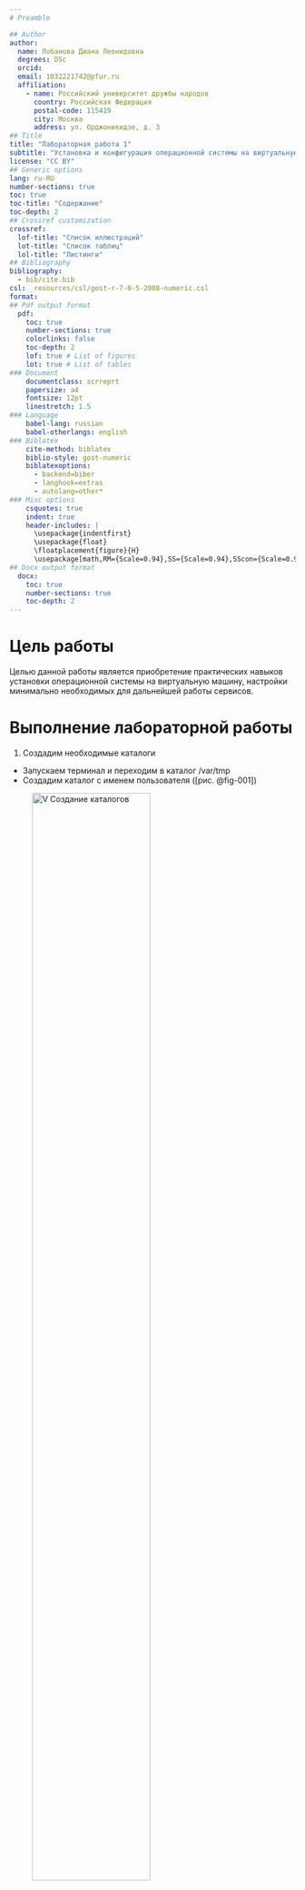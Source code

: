 ```yaml
---
# Preamble

## Author
author:
  name: Лобанова Диана Леонидовна
  degrees: DSc
  orcid: 
  email: 1032221742@pfur.ru
  affiliation:
    - name: Российский университет дружбы народов
      country: Российская Федерация
      postal-code: 115419
      city: Москва
      address: ул. Орджоникидзе, д. 3
## Title
title: "Лабораторная работа 1"
subtitle: "Установка и конфигурация операционной системы на виртуальную машину"
license: "CC BY"
## Generic options
lang: ru-RU
number-sections: true
toc: true
toc-title: "Содержание"
toc-depth: 2
## Crossref customization
crossref:
  lof-title: "Список иллюстраций"
  lot-title: "Список таблиц"
  lol-title: "Листинги"
## Bibliography
bibliography:
  - bib/cite.bib
csl: _resources/csl/gost-r-7-0-5-2008-numeric.csl
format:
## Pdf output format
  pdf:
    toc: true
    number-sections: true
    colorlinks: false
    toc-depth: 2
    lof: true # List of figures
    lot: true # List of tables
### Document
    documentclass: scrreprt
    papersize: a4
    fontsize: 12pt
    linestretch: 1.5
### Language
    babel-lang: russian
    babel-otherlangs: english
### Biblatex
    cite-method: biblatex
    biblio-style: gost-numeric
    biblatexoptions:
      - backend=biber
      - langhook=extras
      - autolang=other*
### Misc options
    csquotes: true
    indent: true
    header-includes: |
      \usepackage{indentfirst}
      \usepackage{float}
      \floatplacement{figure}{H}
      \usepackage[math,RM={Scale=0.94},SS={Scale=0.94},SScon={Scale=0.94},TT={Scale=MatchLowercase,FakeStretch=0.9},DefaultFeatures={Ligatures=Common}]{plex-otf}
## Docx output format
  docx:
    toc: true
    number-sections: true
    toc-depth: 2
---
```



# Цель работы

Целью данной работы является приобретение практических навыков установки операционной системы на виртуальную машину, настройки минимально необходимых для дальнейшей работы сервисов.


# Выполнение лабораторной работы

1. Создадим необходимые каталоги

- Запускаем терминал и переходим в каталог /var/tmp
- Создадим каталог с именем пользователя  ([рис. @fig-001])

![V Создание каталогов](image/katalogi.png){#fig-001 width=70%}


2. Изменения в графическом интерфейсе

-В меню выберем "Файл", "Настройки"
-Далее "Общие", поле "Папка для машин по умолчанию"
-Установим новое значение /var/tmp/dllobanova
-Нажмаем ОК ([рис. @fig-002])

![V Графический интерфейс](image/graf_inter.png){#fig-002 width=70%}


3. Командная строка

- Зададим отображение информации о настройках VirtualBox на английском.
Поэтому следует задать кодировку для отображения свойств VirtualBox:
vboxmanage setproperty language C

- Установим папку для виртуальных машине в /var/tmp/имя_пользователя:
vboxmanage setproperty machinefolder /var/tmp/$(id -un)

- Поверим, что папка виртуальных машин по умолчанию изменена:
vboxmanage list systemproperties | grep "Default machine folder:"

- Следующая команда выдаст только каталог:
vboxmanage list systemproperties | grep "Default machine folder:" | cut -d":" -f2 | tr -d ' ' ([рис. @fig-003])

![V Командная строка](image/komand_str.png){#fig-003 width=70%}


4. Установочный образ

Перенесите установочный образ в папку /var/tmp/имя_пользователя/iso:

mkdir -p "$(vboxmanage list systemproperties | grep 'Default machine folder:' | cut -d':' -f2 | tr -d ' ')/iso"
mv Fedora-Sway-Live-x86_64-39-1.5.iso "$(vboxmanage list systemproperties | grep 'Default machine folder:' | cut -d':' -f2 | tr -d ' ')/iso" ([рис. @fig-004])

![V Установочный образ](image/ustanov_obr.png){#fig-004 width=70%}


5. Настройка хост-клавиши

- Графический интерфейс
	- В меню выберем "Файл", "Настройки".
	- Выберем "Ввод", вкладка "Виртуальная машина"
	- Выберем cочетание клавиш в строке "Хост-комбинация"
	- Нажмаем новое сочетание клавиш
	- Нажмаем ОК ([рис. @fig-005])

![V Графическая настройка хост-клавиши](image/graf_host.png){#fig-005 width=70%}

- Командная строка
	- Проверьте текущую комбинацию для хост-клавиши:
VBoxManage getextradata global GUI/Input/HostKeyCombination
	- Установите нужную клавишу:
VBoxManage setextradata global GUI/Input/HostKeyCombination 65383 ([рис. @fig-006])

![V Настройка хост-клавиши в командной строке](image/komand_host.png){#fig-006 width=70%}


6. Создание виртуальной машины

- Для использования графического интерфейса запукаем менеджер виртуальных машин, введя в командной строке: VirtualBox & ([рис. @fig-007])

![V Менеджер виртуальных машин](image/virtualbox.png){#fig-007 width=70%}

- Создадим новую виртуальную машину в командной строке
vboxmanage createvm --name "$(id -un)_os-intro" --ostype Fedora_64 --register ([рис. @fig-008])

![V Новая виртуальная машина](image/new_mashin.png){#fig-008 width=70%}

- Укажем имя виртуальной машины, тип операционной системы — Linux (Fedora), размер основной памяти виртуальной машины — от 2048 МБ. Зададим конфигурацию жёсткого диска — загрузочный, VDI (VirtualBox Disk Image), динамический виртуальный диск. Зададим размер диска — 80 ГБ (или больше), его расположение — в данном случае /var/tmp/имя_пользователя/имя_машины/имя_машины.vdi.
В командной строке:
vboxmanage createhd --filename "$(vboxmanage list systemproperties | grep 'Default machine folder:' | cut -d':' -f2 | tr -d ' ')/$(id -un)_os-intro/$(id -un)_os-intro.vdi" --size 80000 ([рис. @fig-009])

![V Конфигурации виртуальной машины](image/konf_new_mashin.png){#fig-009 width=70%}

- Выберите в VirtualBox Вашей виртуальной машины. Добавьте новый привод оптических дисков и выберите образ.

	- Подключите загрузку с DVD
vboxmanage modifyvm "$(id -un)_os-intro" --boot1 dvd
	- Добавьте IDE-контроллер
vboxmanage storagectl "$(id -un)_os-intro" --name "IDE Controller" --add ide --controller PIIX4
	- Установите созданный вами файл VDI в качестве первого виртуального жесткого диска новой виртуальной машины
vboxmanage storageattach "$(id -un)_os-intro" --storagectl "IDE Controller" --port 0 --device 0 --type hdd --medium "$(vboxmanage list systemproperties | grep 'Default machine folder:' | cut -d':' -f2 | tr -d ' ')/$(id -un)_os-intro/$(id -un)_os-intro.vdi"
	- Подключите к виртуальной машине ISO-файл:
vboxmanage storageattach "$(id -un)_os-intro" --storagectl "IDE Controller" --port 0 --device 1 --type dvddrive --medium "$(vboxmanage list systemproperties | grep 'Default machine folder:' | cut -d':' -f2 | tr -d ' ')/iso/Fedora-Sway-Live-x86_64-39-1.5.iso"

- В качестве графического контроллера поставьте VMSVGA.
vboxmanage modifyvm "$(id -un)_os-intro" --graphicscontroller=vmsvga

- Включите ускорение 3D.
vboxmanage modifyvm "$(id -un)_os-intro" --accelerate-3d=on

- Включите общий буфер обмена и перетаскивание объектов между хостом и гостевой ОС.
vboxmanage modifyvm "$(id -un)_os-intro" --clipboard-mode=bidirectional --drag-and-drop=bidirectional

- Включите поддержку UEFI.
vboxmanage modifyvm "$(id -un)_os-intro" --firmware=efi

- Запускаем виртуальную машину. ([рис. @fig-010])

![V Запустили виртуальную машину](image/start_mashin.png){#fig-010 width=70%}


7. Установка операционной системы

- Запуск приложения для установки системы
	- Загрузите LiveCD.
	- Появится интерфейс начальной конфигурации.
	- Нажмите Enter для создания конфигурации по умолчанию.
	- Нажмите Enter, чтобы выбрать в качестве модификатора клавишу Win (она же клавиша Super).
	- В файле конфигурации эта клавиша будет обозначена как $Mod.
	- Нажмите комбинацию Win+Enter для запуска терминала.
	- В терминале запустите liveinst.
	- Для перехода к раскладке окон с табами нажмите Win+w.  

- Установка системы на диск
	- Выберите язык интерфейса и перейдите к настройкам установки операционной системы.
	- При необходимости скорректируйте часовой пояс, раскладку клавиатуры (рекомендуется в качестве языка по умолчанию указать английский язык).
	- Место установки ОС оставьте без изменения. ([рис. @fig-011])

![V Обзор установки](image/ustanovka.png){#fig-011 width=70%}

	- Установите имя и пароль для Вашего пользователя. ([рис. @fig-012])

![V Создание пользователя](image/new_user.png){#fig-012 width=70%}

	- Установите имя и пароль для пользователя root. ([рис. @fig-013])

![V Аккаунт администратора](image/new_adm.png){#fig-013 width=70%}

	- Задайте сетевое имя Вашего компьютера. ([рис. @fig-014])

![V Сеть](image/set.png){#fig-014 width=70%}

	- После завершения установки операционной системы корректно перезапустите виртуальную машину.
	- В VirtualBox оптический диск должен отключиться автоматически, но если это не произошло, то необходимо отключить носитель информации с образом.


8. После установки

- Войдите в ОС под заданной вами при установке учётной записью.
- Нажмите комбинацию Win+Enter для запуска терминала.
- Переключитесь на роль супер-пользователя:
sudo -i ([рис. @fig-015])

![V Роль супер-пользователя](image/sudo.png){#fig-015 width=70%}

- Обновления
dnf -y update ([рис. @fig-016])

![V Обновлем пакеты](image/update.png){#fig-016 width=70%}

- Повышение комфорта работы
dnf -y install tmux mc ([рис. @fig-017])

![V Повышение комфорта работы](image/komfort.png){#fig-017 width=70%}
    
- Автоматическое обновление
	- Установка программного обеспечения:
	dnf install dnf-automatic ([рис. @fig-018])

![V Установка автоматического обновления](image/avtom_upd.png){#fig-018 width=70%}

	- Задаёте необходимую конфигурацию в файле /etc/dnf/automatic.conf.
	- Запустите таймер:
	systemctl enable --now dnf-automatic.timer ([рис. @fig-019])

![V Запустите таймер](image/timer.png){#fig-019 width=70%}

- Отключение SELinux
	- В файле /etc/selinux/config замените значение SELINUX=enforcing на значение SELINUX=permissive ([рис. @fig-020])

![V Отключение SELinux](image/SELinux.png){#fig-020 width=70%}

	- Перегрузите виртуальную машину:
	reboot


9. Установка драйверов для VirtualBox

- Войдем в ОС Fedora
- Запустим терминал комбинацией клавиш Win+Enter.
- Введем команду tmux для запуска терминального мультиплексора.
- Переключаемся на роль супер-пользователя командой sudo -i ([рис. @fig-021])

![V Команда tmux](image/tmux.png){#fig-021 width=70%}

- Установливаем средства разработки командой:
dnf -y group install "Development Tools" ([рис. @fig-022])

![V Средства разработки](image/dev_tools.png){#fig-022 width=70%}

- Установливаем пакет DKMS командой:
dnf -y install dkms ([рис. @fig-023])

![V Пакет DKMS](image/dkms.png){#fig-023 width=70%}

- Подмонтируем диск:
mount /dev/sr0 /media ([рис. @fig-024])

![V Подмонтируем диск](image/mount.png){#fig-024 width=70%}

- Установим драйвера:
/media/VBoxLinuxAdditions.run ([рис. @fig-025])

![V Установка драйверов](image/Additions.png){#fig-025 width=70%}

- Перегрузим виртуальную машину командой reboot



10. Настройка раскладки клавиатуры

- Войдем в ОС Fedora
- Запустим терминал комбинацией клавиш Win+Enter.
- Введем команду tmux для запуска терминального мультиплексора.
- Создадим конфигурационный файл ~/.config/sway/config.d/95-system-keyboard-config.conf командой:
touch ~/.config/sway/config.d/95-system-keyboard-config.conf
- Отредактируем конфигурационный файл ~/.config/sway/config.d/95-system-keyboard-config.conf командой:
exec_always /usr/libexec/sway-systemd/locale1-xkb-config --oneshot  ([рис. @fig-026])

![V Конфигурационный файл](image/file_konf.png){#fig-026 width=70%}

- Переключаемся на роль супер-пользователя командой sudo -i
- Отредактируем конфигурационный файл /etc/X11/xorg.conf.d/00-keyboard.conf:

Section "InputClass"
        Identifier "system-keyboard"
        MatchIsKeyboard "on"
        Option "XkbLayout" "us,ru"
        Option "XkbVariant" ",winkeys"
        Option "XkbOptions" "grp:rctrl_toggle,compose:ralt,terminate:ctrl_alt_bksp"
EndSection ([рис. @fig-027])

![V Редактирование конфигурационного файла в роли супер-пользователя](image/sudo_redakt_file_konf.png){#fig-027 width=70%}

- Перегрузим виртуальную машину командой reboot



11. Подключение общей папки

- Внутри виртуальной машины добавим своего пользователя в группу vboxsf (вместо username указываем мой логин):
gpasswd -a username vboxsf ([рис. @fig-028])

![V Добавление пользователя в группу](image/add_group.png){#fig-028 width=70%}

- В хостовой системе подключим разделяемую папку:
vboxmanage sharedfolder add "$(id -un)_os-intro" --name=work --hostpath=work --automount
- Перегрузим виртуальную машину командой reboot
- Папка будет монтироваться в /media/sf_work.



12. Домашнее задание

- Дождемся загрузки графического окружения и откроем терминал
- В окне терминала выполним команду dmesg, она покажет последовательность загрузки системы:
dmesg | less ([рис. @fig-029])

![V Команда dmesg | less](image/dmesg_less.png){#fig-029 width=70%}



- Либо с помощью grep:
dmesg | grep -i "то, что ищем"
Получим следующую информацию:

	-- Версия ядра Linux (Linux version). ([рис. @fig-030])

![V Версия ядра Linux](image/Linux_version.png){#fig-030 width=70%}

	- Частота процессора (Detected Mhz processor).
	- Модель процессора (CPU0). ([рис. @fig-031])

![V Модель процессора](image/CPU0.png){#fig-031 width=70%}

	- Объём доступной оперативной памяти (Memory available).
	- Тип обнаруженного гипервизора (Hypervisor detected). ([рис. @fig-032])

![V Тип обнаруженного гипервизора](image/Hypervisor_detected.png){#fig-032 width=70%}

	- Тип файловой системы корневого раздела.
	- Последовательность монтирования файловых систем. ([рис. @fig-033])

![V Последовательность монтирования файловых систем](image/posled_mount.png){#fig-033 width=70%}



# Выводы

В данной лабораторной работе мы установили виртуальную машину, установили и познакомились с операционной системой Fedora, провели минимальные настройки системы.


